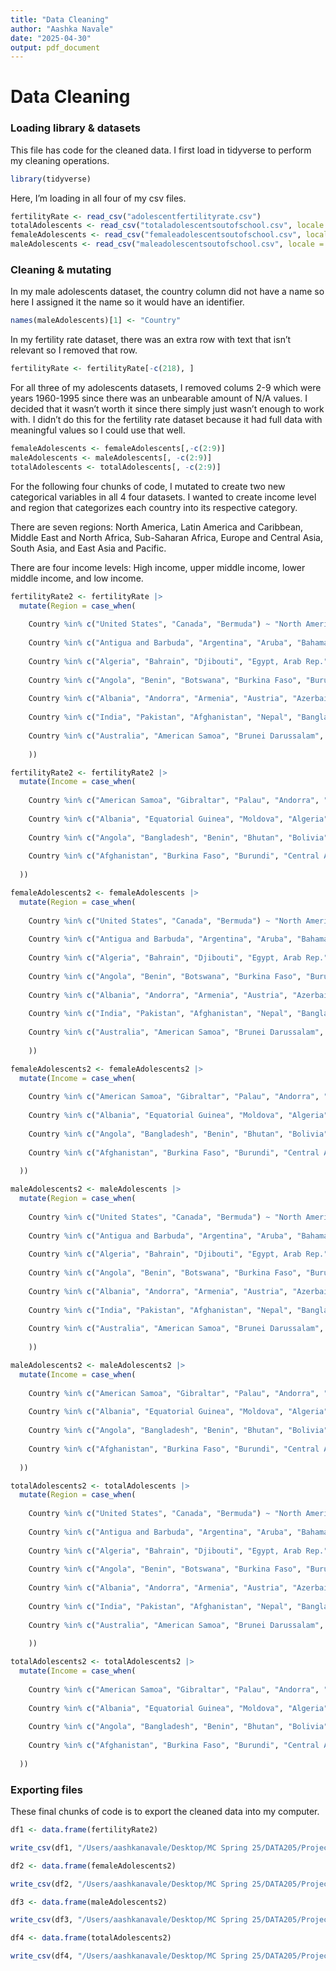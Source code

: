 ```yaml
---
title: "Data Cleaning"
author: "Aashka Navale"
date: "2025-04-30"
output: pdf_document
---
```

# Data Cleaning

### Loading library & datasets

This file has code for the cleaned data. I first load in tidyverse to perform my cleaning operations.

```r
library(tidyverse)
```

Here, I'm loading in all four of my csv files. 

```r
fertilityRate <- read_csv("adolescentfertilityrate.csv")
totalAdolescents <- read_csv("totaladolescentsoutofschool.csv", locale = locale(encoding = "Latin1"))
femaleAdolescents <- read_csv("femaleadolescentsoutofschool.csv", locale = locale(encoding = "Latin1"))
maleAdolescents <- read_csv("maleadolescentsoutofschool.csv", locale = locale(encoding = "Latin1"))
```

### Cleaning & mutating

In my male adolescents dataset, the country column did not have a name so here I assigned it the name so it would have an identifier.

```r
names(maleAdolescents)[1] <- "Country"
```

In my fertility rate dataset, there was an extra row with text that isn't relevant so I removed that row.

```r
fertilityRate <- fertilityRate[-c(218), ]
```

For all three of my adolescents datasets, I removed colums 2-9 which were years 1960-1995 since there was an unbearable amount of N/A values. I decided that it wasn't worth it since there simply just wasn't enough to work with. I didn't do this for the fertility rate dataset because it had full data with meaningful values so I could use that well. 

```r
femaleAdolescents <- femaleAdolescents[,-c(2:9)]
maleAdolescents <- maleAdolescents[, -c(2:9)]
totalAdolescents <- totalAdolescents[, -c(2:9)]
```

For the following four chunks of code, I mutated to create two new categorical variables in all 4 four datasets. I wanted to create income level and region that categorizes each country into its respective category. 

There are seven regions: North America, Latin America and Caribbean, Middle East and North Africa, Sub-Saharan Africa, Europe and Central Asia, South Asia, and East Asia and Pacific. 

There are four income levels: High income, upper middle income, lower middle income, and low income.

```r
fertilityRate2 <- fertilityRate |>
  mutate(Region = case_when(
    
    Country %in% c("United States", "Canada", "Bermuda") ~ "North America",
    
    Country %in% c("Antigua and Barbuda", "Argentina", "Aruba", "Bahamas, The", "Barbados", "Belize", "Bolivia", "Brazil", "British Virgin Islands", "Cayman Islands", "Chile", "Colombia", "Costa Rica", "Cuba", "Curacao", "Dominica", "Dominican Republic", "Ecuador", "El Salvador", "Grenada", "Guatemala", "Guyana", "Haiti", "Honduras", "Jamaica", "Mexico", "Nicaragua", "Panama", "Paraguay", "Peru", "Puerto Rico", "Sint Maarten (Dutch part)", "St. Kitts and Nevis", "St. Lucia", "St. Martin (French part)", "St. Vincent and the Grenadines", "Suriname", "Trinidad and Tobago", "Turks and Caicos Islands", "Uruguay", "Venezuela, RB", "Virgin Islands (U.S.)") ~ "Latin America and Caribbean",
    
    Country %in% c("Algeria", "Bahrain", "Djibouti", "Egypt, Arab Rep.", "Iran, Islamic Rep.", "Iraq", "Israel", "Jordan", "Kuwait", "Lebanon", "Libya", "Morocco", "Oman", "Qatar", "Saudi Arabia", "Syrian Arab Republic", "Tunisia", "United Arab Emirates", "West Bank and Gaza", "Yemen, Rep.") ~ "Middle East and North Africa",
    
    Country %in% c("Angola", "Benin", "Botswana", "Burkina Faso", "Burundi", "Cabo Verde", "Cameroon", "Central African Republic", "Chad", "Comoros", "Congo, Dem. Rep.", "Congo, Rep.", "Cote d'Ivoire", "Equatorial Guinea", "Eritrea", "Eswatini", "Ethiopia", "Gabon", "Gambia, The", "Ghana", "Guinea", "Guinea-Bissau", "Kenya", "Lesotho", "Liberia", "Madagascar", "Malawi", "Mali", "Mauritania", "Mauritius", "Mozambique", "Namibia", "Niger", "Nigeria", "Rwanda", "Sao Tome and Principe", "Senegal", "Seychelles", "Sierra Leone", "Somalia", "South Africa", "South Sudan", "Sudan", "Tanzania", "Togo", "Uganda", "Zambia", "Zimbabwe") ~ "Sub-Saharan Africa",
    
    Country %in% c("Albania", "Andorra", "Armenia", "Austria", "Azerbaijan", "Belarus", "Belgium", "Bosnia and Herzegovina", "Bulgaria", "Channel Islands", "Croatia", "Cyprus", "Czechia", "Denmark", "Estonia", "Faroe Islands", "Finland", "France", "Georgia", "Germany", "Gibraltar", "Greece", "Greenland", "Hungary", "Iceland", "Ireland", "Isle of Man", "Italy", "Kazakhstan", "Kosovo", "Kyrgyz Republic", "Latvia", "Liechtenstein", "Lithuania", "Luxembourg", "Malta", "Moldova", "Monaco", "Montenegro", "Netherlands", "North Macedonia", "Norway", "Poland", "Portugal", "Romania","Russian Federation", "San Marino", "Serbia", "Slovak Republic", "Slovenia", "Spain", "Sweden", "Switzerland", "Tajikistan", "Turkiye", "Turkmenistan", "Ukraine", "United Kingdom", "Uzbekistan") ~ "Europe and Central Asia",
    
    Country %in% c("India", "Pakistan", "Afghanistan", "Nepal", "Bangladesh", "Bhutan", "Sri Lanka", "Maldives") ~ "South Asia",
    
    Country %in% c("Australia", "American Samoa", "Brunei Darussalam", "Cambodia", "China", "Fiji", "French Polynesia", "Guam", "Hong Kong SAR, China", "Indonesia", "Japan", "Kiribati", "Korea, Dem. People's Rep.", "Korea, Rep.", "Lao PDR", "Macao SAR, China", "Malaysia", "Marshall Islands", "Micronesia, Fed. Sts.", "Mongolia", "Myanmar", "Nauru", "New Caledonia", "New Zealand", "Northern Mariana Islands", "Palau", "Papua New Guinea", "Philippines", "Samoa", "Singapore", "Solomon Islands", "Thailand", "Timor-Leste", "Tonga", "Tuvalu", "Vanuatu", "Viet Nam") ~ "East Asia and Pacific"
    
    ))

fertilityRate2 <- fertilityRate2 |>
  mutate(Income = case_when(
    
    Country %in% c("American Samoa", "Gibraltar", "Palau", "Andorra", "Greece", "Panama", "Antigua and Barbuda", "Greenland", "Poland", "Aruba", "Guam", "Portugal", "Australia", "Guyana", "Puerto Rico", "Austria", "Hong Kong SAR, China", "Qatar", "Bahamas, The", "Hungary", "Romania", "Bahrain", "Iceland", "Russian Federation", "Barbados", "Ireland", "San Marino", "Belgium", "Isle of Man", "Saudi Arabia", "Bermuda", "Israel", "Seychelles", "British Virgin Islands", "Italy", "Singapore", "Brunei Darussalam", "Japan", "Sint Maarten (Dutch part)", "Bulgaria", "Korea, Rep.", "Slovak Republic", "Canada", "Kuwait", "Slovenia", "Cayman Islands", "Latvia", "Spain", "Channel Islands", "Liechtenstein", "St. Kitts and Nevis", "Chile", "Lithuania", "St. Martin (French part)", "Croatia", "Luxembourg", "Sweden", "Curacao", "Macao SAR, China", "Switzerland", "Cyprus", "Malta", "Taiwan, China", "Czechia", "Monaco", "Trinidad and Tobago", "Denmark", "Nauru", "Turks and Caicos Islands", "Estonia", "Netherlands", "United Arab Emirates", "Faroe Islands", "New Caledonia", "United Kingdom", "Finland", "New Zealand", "United States", "France", "Northern Mariana Islands", "Uruguay", "French Polynesia", "Norway", "Virgin Islands (U.S.)", "Germany", "Oman") ~ "High income",
    
    Country %in% c("Albania", "Equatorial Guinea", "Moldova", "Algeria", "Fiji", "Mongolia", "Argentina", "Gabon", "Montenegro", "Armenia", "Georgia", "Namibia", "Azerbaijan", "Grenada", "North Macedonia", "Belarus", "Guatemala", "Paraguay", "Belize", "Indonesia", "Peru", "Bosnia and Herzegovina", "Iran, Islamic Rep.", "Serbia", "Botswana", "Iraq", "South Africa", "Brazil", "Jamaica", "St. Lucia", "China", "Kazakhstan", "St. Vincent and the Grenadines", "Colombia", "Kosovo", "Suriname", "Costa Rica", "Libya", "Thailand", "Cuba", "Malaysia", "Tonga", "Dominica", "Maldives", "Turkiye", "Dominican Republic", "Marshall Islands", "Turkmenistan", "Ecuador", "Mauritius", "Tuvalu", "El Salvador", "Mexico", "Ukraine", "Venezuela, RB") ~ "Upper middle income",
    
    Country %in% c("Angola", "Bangladesh", "Benin", "Bhutan", "Bolivia", "Cabo Verde", "Cambodia", "Cameroon", "Comoros", "Congo, Rep.", "Cote d'Ivoire", "Djibouti", "Egypt, Arab Rep.", "Eswatini", "Ghana", "Guinea", "Haiti", "Honduras", "India", "Jordan", "Kenya", "Kiribati", "Kyrgyz Republic", "Lao PDR", "Lebanon", "Lesotho", "Mauritania", "Micronesia, Fed. Sts.", "Morocco", "Myanmar", "Nepal", "Nicaragua", "Nigeria", "Pakistan", "Papua New Guinea", "Philippines", "Samoa", "Sao Tome and Principe", "Senegal", "Solomon Islands", "Sri Lanka", "Tajikistan", "Tanzania", "Timor-Leste", "Tunisia", "Uzbekistan", "Vanuatu", "Viet Nam", "West Bank and Gaza", "Zambia", "Zimbabwe") ~ "Lower middle income",
    
    Country %in% c("Afghanistan", "Burkina Faso", "Burundi", "Central African Republic", "Chad", "Congo, Dem. Rep.", "Eritrea", "Ethiopia", "Gambia, The", "Guinea-Bissau", "Korea, Dem. People's Rep.", "Liberia", "Madagascar", "Malawi", "Mali", "Mozambique", "Niger", "Rwanda", "Sierra Leone", "Somalia", "South Sudan", "Sudan", "Syrian Arab Republic", "Togo", "Uganda", "Yemen, Rep.") ~ "Low income"
    
  ))
```

```r
femaleAdolescents2 <- femaleAdolescents |>
  mutate(Region = case_when(
    
    Country %in% c("United States", "Canada", "Bermuda") ~ "North America",
    
    Country %in% c("Antigua and Barbuda", "Argentina", "Aruba", "Bahamas, The", "Barbados", "Belize", "Bolivia", "Brazil", "British Virgin Islands", "Cayman Islands", "Chile", "Colombia", "Costa Rica", "Cuba", "Curacao", "Dominica", "Dominican Republic", "Ecuador", "El Salvador", "Grenada", "Guatemala", "Guyana", "Haiti", "Honduras", "Jamaica", "Mexico", "Nicaragua", "Panama", "Paraguay", "Peru", "Puerto Rico", "Sint Maarten (Dutch part)", "St. Kitts and Nevis", "St. Lucia", "St. Martin (French part)", "St. Vincent and the Grenadines", "Suriname", "Trinidad and Tobago", "Turks and Caicos Islands", "Uruguay", "Venezuela, RB", "Virgin Islands (U.S.)") ~ "Latin America and Caribbean",
    
    Country %in% c("Algeria", "Bahrain", "Djibouti", "Egypt, Arab Rep.", "Iran, Islamic Rep.", "Iraq", "Israel", "Jordan", "Kuwait", "Lebanon", "Libya", "Morocco", "Oman", "Qatar", "Saudi Arabia", "Syrian Arab Republic", "Tunisia", "United Arab Emirates", "West Bank and Gaza", "Yemen, Rep.") ~ "Middle East and North Africa",
    
    Country %in% c("Angola", "Benin", "Botswana", "Burkina Faso", "Burundi", "Cabo Verde", "Cameroon", "Central African Republic", "Chad", "Comoros", "Congo, Dem. Rep.", "Congo, Rep.", "Cote d'Ivoire", "Equatorial Guinea", "Eritrea", "Eswatini", "Ethiopia", "Gabon", "Gambia, The", "Ghana", "Guinea", "Guinea-Bissau", "Kenya", "Lesotho", "Liberia", "Madagascar", "Malawi", "Mali", "Mauritania", "Mauritius", "Mozambique", "Namibia", "Niger", "Nigeria", "Rwanda", "Sao Tome and Principe", "Senegal", "Seychelles", "Sierra Leone", "Somalia", "South Africa", "South Sudan", "Sudan", "Tanzania", "Togo", "Uganda", "Zambia", "Zimbabwe") ~ "Sub-Saharan Africa",
    
    Country %in% c("Albania", "Andorra", "Armenia", "Austria", "Azerbaijan", "Belarus", "Belgium", "Bosnia and Herzegovina", "Bulgaria", "Channel Islands", "Croatia", "Cyprus", "Czechia", "Denmark", "Estonia", "Faroe Islands", "Finland", "France", "Georgia", "Germany", "Gibraltar", "Greece", "Greenland", "Hungary", "Iceland", "Ireland", "Isle of Man", "Italy", "Kazakhstan", "Kosovo", "Kyrgyz Republic", "Latvia", "Liechtenstein", "Lithuania", "Luxembourg", "Malta", "Moldova", "Monaco", "Montenegro", "Netherlands", "North Macedonia", "Norway", "Poland", "Portugal", "Romania","Russian Federation", "San Marino", "Serbia", "Slovak Republic", "Slovenia", "Spain", "Sweden", "Switzerland", "Tajikistan", "Turkiye", "Turkmenistan", "Ukraine", "United Kingdom", "Uzbekistan") ~ "Europe and Central Asia",
    
    Country %in% c("India", "Pakistan", "Afghanistan", "Nepal", "Bangladesh", "Bhutan", "Sri Lanka", "Maldives") ~ "South Asia",
    
    Country %in% c("Australia", "American Samoa", "Brunei Darussalam", "Cambodia", "China", "Fiji", "French Polynesia", "Guam", "Hong Kong SAR, China", "Indonesia", "Japan", "Kiribati", "Korea, Dem. People's Rep.", "Korea, Rep.", "Lao PDR", "Macao SAR, China", "Malaysia", "Marshall Islands", "Micronesia, Fed. Sts.", "Mongolia", "Myanmar", "Nauru", "New Caledonia", "New Zealand", "Northern Mariana Islands", "Palau", "Papua New Guinea", "Philippines", "Samoa", "Singapore", "Solomon Islands", "Thailand", "Timor-Leste", "Tonga", "Tuvalu", "Vanuatu", "Viet Nam") ~ "East Asia and Pacific"
    
    ))

femaleAdolescents2 <- femaleAdolescents2 |>
  mutate(Income = case_when(
    
    Country %in% c("American Samoa", "Gibraltar", "Palau", "Andorra", "Greece", "Panama", "Antigua and Barbuda", "Greenland", "Poland", "Aruba", "Guam", "Portugal", "Australia", "Guyana", "Puerto Rico", "Austria", "Hong Kong SAR, China", "Qatar", "Bahamas, The", "Hungary", "Romania", "Bahrain", "Iceland", "Russian Federation", "Barbados", "Ireland", "San Marino", "Belgium", "Isle of Man", "Saudi Arabia", "Bermuda", "Israel", "Seychelles", "British Virgin Islands", "Italy", "Singapore", "Brunei Darussalam", "Japan", "Sint Maarten (Dutch part)", "Bulgaria", "Korea, Rep.", "Slovak Republic", "Canada", "Kuwait", "Slovenia", "Cayman Islands", "Latvia", "Spain", "Channel Islands", "Liechtenstein", "St. Kitts and Nevis", "Chile", "Lithuania", "St. Martin (French part)", "Croatia", "Luxembourg", "Sweden", "Curacao", "Macao SAR, China", "Switzerland", "Cyprus", "Malta", "Taiwan, China", "Czechia", "Monaco", "Trinidad and Tobago", "Denmark", "Nauru", "Turks and Caicos Islands", "Estonia", "Netherlands", "United Arab Emirates", "Faroe Islands", "New Caledonia", "United Kingdom", "Finland", "New Zealand", "United States", "France", "Northern Mariana Islands", "Uruguay", "French Polynesia", "Norway", "Virgin Islands (U.S.)", "Germany", "Oman") ~ "High income",
    
    Country %in% c("Albania", "Equatorial Guinea", "Moldova", "Algeria", "Fiji", "Mongolia", "Argentina", "Gabon", "Montenegro", "Armenia", "Georgia", "Namibia", "Azerbaijan", "Grenada", "North Macedonia", "Belarus", "Guatemala", "Paraguay", "Belize", "Indonesia", "Peru", "Bosnia and Herzegovina", "Iran, Islamic Rep.", "Serbia", "Botswana", "Iraq", "South Africa", "Brazil", "Jamaica", "St. Lucia", "China", "Kazakhstan", "St. Vincent and the Grenadines", "Colombia", "Kosovo", "Suriname", "Costa Rica", "Libya", "Thailand", "Cuba", "Malaysia", "Tonga", "Dominica", "Maldives", "Turkiye", "Dominican Republic", "Marshall Islands", "Turkmenistan", "Ecuador", "Mauritius", "Tuvalu", "El Salvador", "Mexico", "Ukraine", "Venezuela, RB") ~ "Upper middle income",
    
    Country %in% c("Angola", "Bangladesh", "Benin", "Bhutan", "Bolivia", "Cabo Verde", "Cambodia", "Cameroon", "Comoros", "Congo, Rep.", "Cote d'Ivoire", "Djibouti", "Egypt, Arab Rep.", "Eswatini", "Ghana", "Guinea", "Haiti", "Honduras", "India", "Jordan", "Kenya", "Kiribati", "Kyrgyz Republic", "Lao PDR", "Lebanon", "Lesotho", "Mauritania", "Micronesia, Fed. Sts.", "Morocco", "Myanmar", "Nepal", "Nicaragua", "Nigeria", "Pakistan", "Papua New Guinea", "Philippines", "Samoa", "Sao Tome and Principe", "Senegal", "Solomon Islands", "Sri Lanka", "Tajikistan", "Tanzania", "Timor-Leste", "Tunisia", "Uzbekistan", "Vanuatu", "Viet Nam", "West Bank and Gaza", "Zambia", "Zimbabwe") ~ "Lower middle income",
    
    Country %in% c("Afghanistan", "Burkina Faso", "Burundi", "Central African Republic", "Chad", "Congo, Dem. Rep.", "Eritrea", "Ethiopia", "Gambia, The", "Guinea-Bissau", "Korea, Dem. People's Rep.", "Liberia", "Madagascar", "Malawi", "Mali", "Mozambique", "Niger", "Rwanda", "Sierra Leone", "Somalia", "South Sudan", "Sudan", "Syrian Arab Republic", "Togo", "Uganda", "Yemen, Rep.") ~ "Low income"
    
  ))
```

```r
maleAdolescents2 <- maleAdolescents |>
  mutate(Region = case_when(
    
    Country %in% c("United States", "Canada", "Bermuda") ~ "North America",
    
    Country %in% c("Antigua and Barbuda", "Argentina", "Aruba", "Bahamas, The", "Barbados", "Belize", "Bolivia", "Brazil", "British Virgin Islands", "Cayman Islands", "Chile", "Colombia", "Costa Rica", "Cuba", "Curacao", "Dominica", "Dominican Republic", "Ecuador", "El Salvador", "Grenada", "Guatemala", "Guyana", "Haiti", "Honduras", "Jamaica", "Mexico", "Nicaragua", "Panama", "Paraguay", "Peru", "Puerto Rico", "Sint Maarten (Dutch part)", "St. Kitts and Nevis", "St. Lucia", "St. Martin (French part)", "St. Vincent and the Grenadines", "Suriname", "Trinidad and Tobago", "Turks and Caicos Islands", "Uruguay", "Venezuela, RB", "Virgin Islands (U.S.)") ~ "Latin America and Caribbean",
    
    Country %in% c("Algeria", "Bahrain", "Djibouti", "Egypt, Arab Rep.", "Iran, Islamic Rep.", "Iraq", "Israel", "Jordan", "Kuwait", "Lebanon", "Libya", "Morocco", "Oman", "Qatar", "Saudi Arabia", "Syrian Arab Republic", "Tunisia", "United Arab Emirates", "West Bank and Gaza", "Yemen, Rep.") ~ "Middle East and North Africa",
    
    Country %in% c("Angola", "Benin", "Botswana", "Burkina Faso", "Burundi", "Cabo Verde", "Cameroon", "Central African Republic", "Chad", "Comoros", "Congo, Dem. Rep.", "Congo, Rep.", "Cote d'Ivoire", "Equatorial Guinea", "Eritrea", "Eswatini", "Ethiopia", "Gabon", "Gambia, The", "Ghana", "Guinea", "Guinea-Bissau", "Kenya", "Lesotho", "Liberia", "Madagascar", "Malawi", "Mali", "Mauritania", "Mauritius", "Mozambique", "Namibia", "Niger", "Nigeria", "Rwanda", "Sao Tome and Principe", "Senegal", "Seychelles", "Sierra Leone", "Somalia", "South Africa", "South Sudan", "Sudan", "Tanzania", "Togo", "Uganda", "Zambia", "Zimbabwe") ~ "Sub-Saharan Africa",
    
    Country %in% c("Albania", "Andorra", "Armenia", "Austria", "Azerbaijan", "Belarus", "Belgium", "Bosnia and Herzegovina", "Bulgaria", "Channel Islands", "Croatia", "Cyprus", "Czechia", "Denmark", "Estonia", "Faroe Islands", "Finland", "France", "Georgia", "Germany", "Gibraltar", "Greece", "Greenland", "Hungary", "Iceland", "Ireland", "Isle of Man", "Italy", "Kazakhstan", "Kosovo", "Kyrgyz Republic", "Latvia", "Liechtenstein", "Lithuania", "Luxembourg", "Malta", "Moldova", "Monaco", "Montenegro", "Netherlands", "North Macedonia", "Norway", "Poland", "Portugal", "Romania","Russian Federation", "San Marino", "Serbia", "Slovak Republic", "Slovenia", "Spain", "Sweden", "Switzerland", "Tajikistan", "Turkiye", "Turkmenistan", "Ukraine", "United Kingdom", "Uzbekistan") ~ "Europe and Central Asia",
    
    Country %in% c("India", "Pakistan", "Afghanistan", "Nepal", "Bangladesh", "Bhutan", "Sri Lanka", "Maldives") ~ "South Asia",
    
    Country %in% c("Australia", "American Samoa", "Brunei Darussalam", "Cambodia", "China", "Fiji", "French Polynesia", "Guam", "Hong Kong SAR, China", "Indonesia", "Japan", "Kiribati", "Korea, Dem. People's Rep.", "Korea, Rep.", "Lao PDR", "Macao SAR, China", "Malaysia", "Marshall Islands", "Micronesia, Fed. Sts.", "Mongolia", "Myanmar", "Nauru", "New Caledonia", "New Zealand", "Northern Mariana Islands", "Palau", "Papua New Guinea", "Philippines", "Samoa", "Singapore", "Solomon Islands", "Thailand", "Timor-Leste", "Tonga", "Tuvalu", "Vanuatu", "Viet Nam") ~ "East Asia and Pacific"
    
    ))

maleAdolescents2 <- maleAdolescents2 |>
  mutate(Income = case_when(
    
    Country %in% c("American Samoa", "Gibraltar", "Palau", "Andorra", "Greece", "Panama", "Antigua and Barbuda", "Greenland", "Poland", "Aruba", "Guam", "Portugal", "Australia", "Guyana", "Puerto Rico", "Austria", "Hong Kong SAR, China", "Qatar", "Bahamas, The", "Hungary", "Romania", "Bahrain", "Iceland", "Russian Federation", "Barbados", "Ireland", "San Marino", "Belgium", "Isle of Man", "Saudi Arabia", "Bermuda", "Israel", "Seychelles", "British Virgin Islands", "Italy", "Singapore", "Brunei Darussalam", "Japan", "Sint Maarten (Dutch part)", "Bulgaria", "Korea, Rep.", "Slovak Republic", "Canada", "Kuwait", "Slovenia", "Cayman Islands", "Latvia", "Spain", "Channel Islands", "Liechtenstein", "St. Kitts and Nevis", "Chile", "Lithuania", "St. Martin (French part)", "Croatia", "Luxembourg", "Sweden", "Curacao", "Macao SAR, China", "Switzerland", "Cyprus", "Malta", "Taiwan, China", "Czechia", "Monaco", "Trinidad and Tobago", "Denmark", "Nauru", "Turks and Caicos Islands", "Estonia", "Netherlands", "United Arab Emirates", "Faroe Islands", "New Caledonia", "United Kingdom", "Finland", "New Zealand", "United States", "France", "Northern Mariana Islands", "Uruguay", "French Polynesia", "Norway", "Virgin Islands (U.S.)", "Germany", "Oman") ~ "High income",
    
    Country %in% c("Albania", "Equatorial Guinea", "Moldova", "Algeria", "Fiji", "Mongolia", "Argentina", "Gabon", "Montenegro", "Armenia", "Georgia", "Namibia", "Azerbaijan", "Grenada", "North Macedonia", "Belarus", "Guatemala", "Paraguay", "Belize", "Indonesia", "Peru", "Bosnia and Herzegovina", "Iran, Islamic Rep.", "Serbia", "Botswana", "Iraq", "South Africa", "Brazil", "Jamaica", "St. Lucia", "China", "Kazakhstan", "St. Vincent and the Grenadines", "Colombia", "Kosovo", "Suriname", "Costa Rica", "Libya", "Thailand", "Cuba", "Malaysia", "Tonga", "Dominica", "Maldives", "Turkiye", "Dominican Republic", "Marshall Islands", "Turkmenistan", "Ecuador", "Mauritius", "Tuvalu", "El Salvador", "Mexico", "Ukraine", "Venezuela, RB") ~ "Upper middle income",
    
    Country %in% c("Angola", "Bangladesh", "Benin", "Bhutan", "Bolivia", "Cabo Verde", "Cambodia", "Cameroon", "Comoros", "Congo, Rep.", "Cote d'Ivoire", "Djibouti", "Egypt, Arab Rep.", "Eswatini", "Ghana", "Guinea", "Haiti", "Honduras", "India", "Jordan", "Kenya", "Kiribati", "Kyrgyz Republic", "Lao PDR", "Lebanon", "Lesotho", "Mauritania", "Micronesia, Fed. Sts.", "Morocco", "Myanmar", "Nepal", "Nicaragua", "Nigeria", "Pakistan", "Papua New Guinea", "Philippines", "Samoa", "Sao Tome and Principe", "Senegal", "Solomon Islands", "Sri Lanka", "Tajikistan", "Tanzania", "Timor-Leste", "Tunisia", "Uzbekistan", "Vanuatu", "Viet Nam", "West Bank and Gaza", "Zambia", "Zimbabwe") ~ "Lower middle income",
    
    Country %in% c("Afghanistan", "Burkina Faso", "Burundi", "Central African Republic", "Chad", "Congo, Dem. Rep.", "Eritrea", "Ethiopia", "Gambia, The", "Guinea-Bissau", "Korea, Dem. People's Rep.", "Liberia", "Madagascar", "Malawi", "Mali", "Mozambique", "Niger", "Rwanda", "Sierra Leone", "Somalia", "South Sudan", "Sudan", "Syrian Arab Republic", "Togo", "Uganda", "Yemen, Rep.") ~ "Low income"
    
  ))
```

```r
totalAdolescents2 <- totalAdolescents |>
  mutate(Region = case_when(
    
    Country %in% c("United States", "Canada", "Bermuda") ~ "North America",
    
    Country %in% c("Antigua and Barbuda", "Argentina", "Aruba", "Bahamas, The", "Barbados", "Belize", "Bolivia", "Brazil", "British Virgin Islands", "Cayman Islands", "Chile", "Colombia", "Costa Rica", "Cuba", "Curacao", "Dominica", "Dominican Republic", "Ecuador", "El Salvador", "Grenada", "Guatemala", "Guyana", "Haiti", "Honduras", "Jamaica", "Mexico", "Nicaragua", "Panama", "Paraguay", "Peru", "Puerto Rico", "Sint Maarten (Dutch part)", "St. Kitts and Nevis", "St. Lucia", "St. Martin (French part)", "St. Vincent and the Grenadines", "Suriname", "Trinidad and Tobago", "Turks and Caicos Islands", "Uruguay", "Venezuela, RB", "Virgin Islands (U.S.)") ~ "Latin America and Caribbean",
    
    Country %in% c("Algeria", "Bahrain", "Djibouti", "Egypt, Arab Rep.", "Iran, Islamic Rep.", "Iraq", "Israel", "Jordan", "Kuwait", "Lebanon", "Libya", "Morocco", "Oman", "Qatar", "Saudi Arabia", "Syrian Arab Republic", "Tunisia", "United Arab Emirates", "West Bank and Gaza", "Yemen, Rep.") ~ "Middle East and North Africa",
    
    Country %in% c("Angola", "Benin", "Botswana", "Burkina Faso", "Burundi", "Cabo Verde", "Cameroon", "Central African Republic", "Chad", "Comoros", "Congo, Dem. Rep.", "Congo, Rep.", "Cote d'Ivoire", "Equatorial Guinea", "Eritrea", "Eswatini", "Ethiopia", "Gabon", "Gambia, The", "Ghana", "Guinea", "Guinea-Bissau", "Kenya", "Lesotho", "Liberia", "Madagascar", "Malawi", "Mali", "Mauritania", "Mauritius", "Mozambique", "Namibia", "Niger", "Nigeria", "Rwanda", "Sao Tome and Principe", "Senegal", "Seychelles", "Sierra Leone", "Somalia", "South Africa", "South Sudan", "Sudan", "Tanzania", "Togo", "Uganda", "Zambia", "Zimbabwe") ~ "Sub-Saharan Africa",
    
    Country %in% c("Albania", "Andorra", "Armenia", "Austria", "Azerbaijan", "Belarus", "Belgium", "Bosnia and Herzegovina", "Bulgaria", "Channel Islands", "Croatia", "Cyprus", "Czechia", "Denmark", "Estonia", "Faroe Islands", "Finland", "France", "Georgia", "Germany", "Gibraltar", "Greece", "Greenland", "Hungary", "Iceland", "Ireland", "Isle of Man", "Italy", "Kazakhstan", "Kosovo", "Kyrgyz Republic", "Latvia", "Liechtenstein", "Lithuania", "Luxembourg", "Malta", "Moldova", "Monaco", "Montenegro", "Netherlands", "North Macedonia", "Norway", "Poland", "Portugal", "Romania","Russian Federation", "San Marino", "Serbia", "Slovak Republic", "Slovenia", "Spain", "Sweden", "Switzerland", "Tajikistan", "Turkiye", "Turkmenistan", "Ukraine", "United Kingdom", "Uzbekistan") ~ "Europe and Central Asia",
    
    Country %in% c("India", "Pakistan", "Afghanistan", "Nepal", "Bangladesh", "Bhutan", "Sri Lanka", "Maldives") ~ "South Asia",
    
    Country %in% c("Australia", "American Samoa", "Brunei Darussalam", "Cambodia", "China", "Fiji", "French Polynesia", "Guam", "Hong Kong SAR, China", "Indonesia", "Japan", "Kiribati", "Korea, Dem. People's Rep.", "Korea, Rep.", "Lao PDR", "Macao SAR, China", "Malaysia", "Marshall Islands", "Micronesia, Fed. Sts.", "Mongolia", "Myanmar", "Nauru", "New Caledonia", "New Zealand", "Northern Mariana Islands", "Palau", "Papua New Guinea", "Philippines", "Samoa", "Singapore", "Solomon Islands", "Thailand", "Timor-Leste", "Tonga", "Tuvalu", "Vanuatu", "Viet Nam") ~ "East Asia and Pacific"
    
    ))

totalAdolescents2 <- totalAdolescents2 |>
  mutate(Income = case_when(
    
    Country %in% c("American Samoa", "Gibraltar", "Palau", "Andorra", "Greece", "Panama", "Antigua and Barbuda", "Greenland", "Poland", "Aruba", "Guam", "Portugal", "Australia", "Guyana", "Puerto Rico", "Austria", "Hong Kong SAR, China", "Qatar", "Bahamas, The", "Hungary", "Romania", "Bahrain", "Iceland", "Russian Federation", "Barbados", "Ireland", "San Marino", "Belgium", "Isle of Man", "Saudi Arabia", "Bermuda", "Israel", "Seychelles", "British Virgin Islands", "Italy", "Singapore", "Brunei Darussalam", "Japan", "Sint Maarten (Dutch part)", "Bulgaria", "Korea, Rep.", "Slovak Republic", "Canada", "Kuwait", "Slovenia", "Cayman Islands", "Latvia", "Spain", "Channel Islands", "Liechtenstein", "St. Kitts and Nevis", "Chile", "Lithuania", "St. Martin (French part)", "Croatia", "Luxembourg", "Sweden", "Curacao", "Macao SAR, China", "Switzerland", "Cyprus", "Malta", "Taiwan, China", "Czechia", "Monaco", "Trinidad and Tobago", "Denmark", "Nauru", "Turks and Caicos Islands", "Estonia", "Netherlands", "United Arab Emirates", "Faroe Islands", "New Caledonia", "United Kingdom", "Finland", "New Zealand", "United States", "France", "Northern Mariana Islands", "Uruguay", "French Polynesia", "Norway", "Virgin Islands (U.S.)", "Germany", "Oman") ~ "High income",
    
    Country %in% c("Albania", "Equatorial Guinea", "Moldova", "Algeria", "Fiji", "Mongolia", "Argentina", "Gabon", "Montenegro", "Armenia", "Georgia", "Namibia", "Azerbaijan", "Grenada", "North Macedonia", "Belarus", "Guatemala", "Paraguay", "Belize", "Indonesia", "Peru", "Bosnia and Herzegovina", "Iran, Islamic Rep.", "Serbia", "Botswana", "Iraq", "South Africa", "Brazil", "Jamaica", "St. Lucia", "China", "Kazakhstan", "St. Vincent and the Grenadines", "Colombia", "Kosovo", "Suriname", "Costa Rica", "Libya", "Thailand", "Cuba", "Malaysia", "Tonga", "Dominica", "Maldives", "Turkiye", "Dominican Republic", "Marshall Islands", "Turkmenistan", "Ecuador", "Mauritius", "Tuvalu", "El Salvador", "Mexico", "Ukraine", "Venezuela, RB") ~ "Upper middle income",
    
    Country %in% c("Angola", "Bangladesh", "Benin", "Bhutan", "Bolivia", "Cabo Verde", "Cambodia", "Cameroon", "Comoros", "Congo, Rep.", "Cote d'Ivoire", "Djibouti", "Egypt, Arab Rep.", "Eswatini", "Ghana", "Guinea", "Haiti", "Honduras", "India", "Jordan", "Kenya", "Kiribati", "Kyrgyz Republic", "Lao PDR", "Lebanon", "Lesotho", "Mauritania", "Micronesia, Fed. Sts.", "Morocco", "Myanmar", "Nepal", "Nicaragua", "Nigeria", "Pakistan", "Papua New Guinea", "Philippines", "Samoa", "Sao Tome and Principe", "Senegal", "Solomon Islands", "Sri Lanka", "Tajikistan", "Tanzania", "Timor-Leste", "Tunisia", "Uzbekistan", "Vanuatu", "Viet Nam", "West Bank and Gaza", "Zambia", "Zimbabwe") ~ "Lower middle income",
    
    Country %in% c("Afghanistan", "Burkina Faso", "Burundi", "Central African Republic", "Chad", "Congo, Dem. Rep.", "Eritrea", "Ethiopia", "Gambia, The", "Guinea-Bissau", "Korea, Dem. People's Rep.", "Liberia", "Madagascar", "Malawi", "Mali", "Mozambique", "Niger", "Rwanda", "Sierra Leone", "Somalia", "South Sudan", "Sudan", "Syrian Arab Republic", "Togo", "Uganda", "Yemen, Rep.") ~ "Low income"
    
  ))
```

### Exporting files

These final chunks of code is to export the cleaned data into my computer. 

```r
df1 <- data.frame(fertilityRate2)

write_csv(df1, "/Users/aashkanavale/Desktop/MC Spring 25/DATA205/Project/Datasets/Cleaned Data/fertilityRate.csv")
```

```r
df2 <- data.frame(femaleAdolescents2)

write_csv(df2, "/Users/aashkanavale/Desktop/MC Spring 25/DATA205/Project/Datasets/Cleaned Data/femaleAdolescents.csv")
```

```r
df3 <- data.frame(maleAdolescents2)

write_csv(df3, "/Users/aashkanavale/Desktop/MC Spring 25/DATA205/Project/Datasets/Cleaned Data/maleAdolescents.csv")
```

```r
df4 <- data.frame(totalAdolescents2)

write_csv(df4, "/Users/aashkanavale/Desktop/MC Spring 25/DATA205/Project/Datasets/Cleaned Data/totalAdolescents.csv")
```

